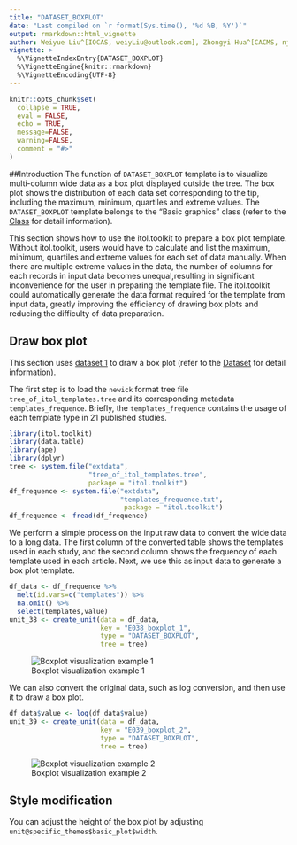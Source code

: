 ```yaml
---
title: "DATASET_BOXPLOT"
date: "Last compiled on `r format(Sys.time(), '%d %B, %Y')`"
output: rmarkdown::html_vignette
author: Weiyue Liu^[IOCAS, weiyLiu@outlook.com], Zhongyi Hua^[CACMS, njbxhzy@hotmail.com], Tong Zhou^[IOCAS, tongzhou2017@gmail.com]
vignette: >
  %\VignetteIndexEntry{DATASET_BOXPLOT}
  %\VignetteEngine{knitr::rmarkdown}
  %\VignetteEncoding{UTF-8}
---
```


```r
knitr::opts_chunk$set(
  collapse = TRUE,
  eval = FALSE,
  echo = TRUE,
  message=FALSE,
  warning=FALSE,
  comment = "#>"
)
```

##Introduction
The function of `DATASET_BOXPLOT` template is to visualize multi-column wide data as a box plot displayed outside the tree. The box plot shows the distribution of each data set corresponding to the tip, including the maximum, minimum, quartiles and extreme values. The `DATASET_BOXPLOT` template belongs to the "Basic graphics" class (refer to the [Class]() for detail information).

This section shows how to use the itol.toolkit to prepare a box plot template. Without itol.toolkit, users would have to calculate and list the maximum, minimum, quartiles and extreme values for each set of data manually. When there are multiple extreme values in the data, the number of columns for each records in input data becomes unequal,resulting in significant inconvenience for the user in preparing the template file. The itol.toolkit could automatically generate the data format required for the template from input data, greatly improving the efficiency of drawing box plots and reducing the difficulty of data preparation.

## Draw box plot
This section uses [dataset 1](https://github.com/TongZhou2017/itol.toolkit/tree/master/inst/extdata/dataset1) to draw a box plot (refer to the  [Dataset](https://tongzhou2017.github.io/itol.toolkit/articles/Datasets.html) for detail information).

The first step is to load the `newick` format tree file `tree_of_itol_templates.tree` and its corresponding metadata `templates_frequence`. Briefly, the `templates_frequence` contains the usage of each template type in 21 published studies.

```r
library(itol.toolkit)
library(data.table)
library(ape)
library(dplyr)
tree <- system.file("extdata",
                    "tree_of_itol_templates.tree",
                    package = "itol.toolkit")
df_frequence <- system.file("extdata",
                            "templates_frequence.txt",
                             package = "itol.toolkit")
df_frequence <- fread(df_frequence)
```
We perform a simple process on the input raw data to convert the wide data to a long data. The first column of the converted table shows the templates used in each study, and the second column shows the frequency of each template used in each article. Next, we use this as input data to generate a box plot template.
```r
df_data <- df_frequence %>% 
  melt(id.vars=c("templates")) %>% 
  na.omit() %>% 
  select(templates,value)
unit_38 <- create_unit(data = df_data,
                       key = "E038_boxplot_1",
                       type = "DATASET_BOXPLOT",
                       tree = tree)
```

![Boxplot visualization example 1](images/DATASET_BOXPLOT_1.png)

We can also convert the original data, such as log conversion, and then use it to draw a box plot.
```r
df_data$value <- log(df_data$value)
unit_39 <- create_unit(data = df_data,
                       key = "E039_boxplot_2",
                       type = "DATASET_BOXPLOT",
                       tree = tree)
```

![Boxplot visualization example 2](images/DATASET_BOXPLOT_2.png)

## Style modification
You can adjust the height of the box plot by adjusting `unit@specific_themes$basic_plot$width`.
